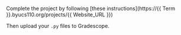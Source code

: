 <assignment>

<template-arguments>

</template-arguments>
<settings title="{{ Title }}" 
    due_at="{{ Due_At }}, {{ Year }}, 8:00 AM"
    available_from="{{ Start }}, {{ Year }}, 12:00 AM" 
    available_to="{{ Late_Due }}, {{ Year }}, 11:59 PM" 
    points_possible="150" 
    assignment_group="Projects" 
    submission_types="external_tool"
    external_tool_tag_attributes="url=https://lti.int.turnitin.com/launch/gs-proxy"
>
</settings>
<description>

Complete the project by following [these instructions](https://{{ Term }}.byucs110.org/projects/{{ Website_URL }})

Then upload your `.py` files to Gradescope.

</description>
</assignment>
